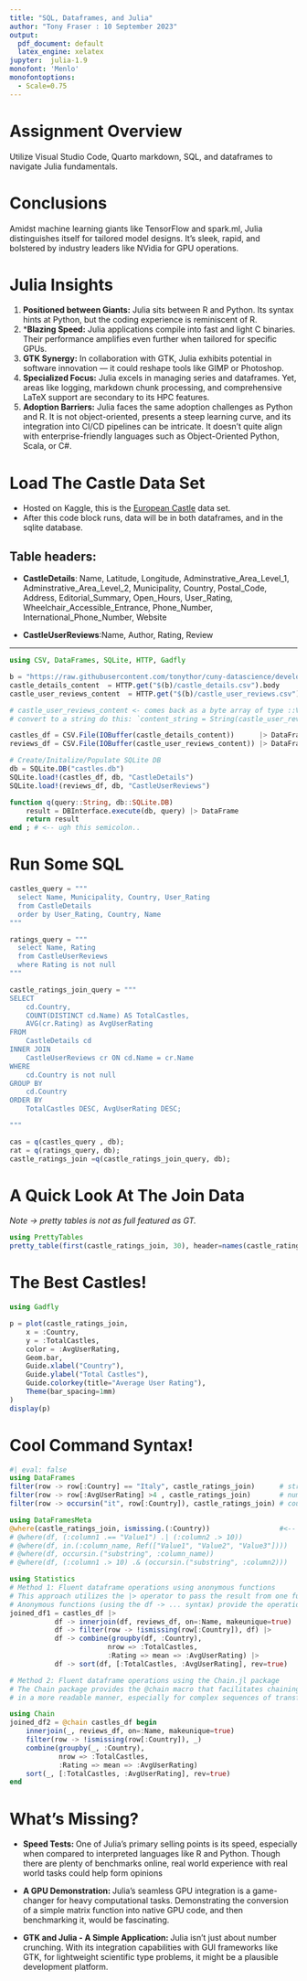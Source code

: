 ```yaml
---
title: "SQL, Dataframes, and Julia"
author: "Tony Fraser : 10 September 2023"
output:
  pdf_document: default
  latex_engine: xelatex
jupyter:  julia-1.9
monofont: 'Menlo'
monofontoptions: 
  - Scale=0.75
---
```

# Assignment Overview
Utilize Visual Studio Code, Quarto markdown, SQL, and dataframes to navigate Julia fundamentals.

# Conclusions
Amidst machine learning giants like TensorFlow and spark.ml, Julia distinguishes itself for tailored model designs. It's sleek, rapid, and bolstered by industry leaders like NVidia for GPU operations.

# Julia Insights
1. **Positioned between Giants:** Julia sits between R and Python. Its syntax hints at Python, but the coding experience is reminiscent of R.
1. ***Blazing Speed:** Julia applications compile into fast and light C binaries. Their performance amplifies even further when tailored for specific GPUs.
1. **GTK Synergy:** In collaboration with GTK, Julia exhibits potential in software innovation — it could reshape tools like GIMP or Photoshop.
1. **Specialized Focus:** Julia excels in managing series and dataframes. Yet, areas like logging, markdown chunk processing, and comprehensive LaTeX support are secondary to its HPC features.
1. **Adoption Barriers:** Julia faces the same adoption challenges as Python and R. It is not object-oriented, presents a steep learning curve, and its integration into CI/CD pipelines can be intricate. It doesn't quite align with enterprise-friendly languages such as Object-Oriented Python, Scala, or C#.

\newpage

# Load The Castle Data Set
* Hosted on Kaggle, this is the [European Castle](https://www.kaggle.com/datasets/datasciencedonut/european-castles) data set. 
* After this code block runs, data will be in both dataframes, and in the sqlite database. 

## Table headers: 
* **CastleDetails**: Name, Latitude, Longitude, Adminstrative_Area_Level_1, Adminstrative_Area_Level_2, Municipality, Country, Postal_Code, Address, Editorial_Summary, Open_Hours, User_Rating, Wheelchair_Accessible_Entrance, Phone_Number, International_Phone_Number, Website

* **CastleUserReviews**:Name, Author, Rating, Review

***

```julia
using CSV, DataFrames, SQLite, HTTP, Gadfly

b = "https://raw.githubusercontent.com/tonythor/cuny-datascience/develop/data/eurocastles"
castle_details_content  = HTTP.get("$(b)/castle_details.csv").body 
castle_user_reviews_content  = HTTP.get("$(b)/castle_user_reviews.csv").body

# castle_user_reviews_content <- comes back as a byte array of type ::Vector{UInt8}, to
# convert to a string do this: `content_string = String(castle_user_reviews_content)`

castles_df = CSV.File(IOBuffer(castle_details_content))      |> DataFrame
reviews_df = CSV.File(IOBuffer(castle_user_reviews_content)) |> DataFrame

# Create/Initalize/Populate SQLite DB 
db = SQLite.DB("castles.db")
SQLite.load!(castles_df, db, "CastleDetails")
SQLite.load!(reviews_df, db, "CastleUserReviews")

function q(query::String, db::SQLite.DB)
    result = DBInterface.execute(db, query) |> DataFrame
    return result
end ; # <-- ugh this semicolon.. 
```
\newpage

# Run Some SQL
``` julia
castles_query = """
  select Name, Municipality, Country, User_Rating
  from CastleDetails 
  order by User_Rating, Country, Name
"""

ratings_query = """
  select Name, Rating
  from CastleUserReviews
  where Rating is not null
""" 

castle_ratings_join_query = """
SELECT 
    cd.Country,
    COUNT(DISTINCT cd.Name) AS TotalCastles,
    AVG(cr.Rating) as AvgUserRating
FROM 
    CastleDetails cd
INNER JOIN 
    CastleUserReviews cr ON cd.Name = cr.Name
WHERE
    cd.Country is not null
GROUP BY 
    cd.Country
ORDER BY 
    TotalCastles DESC, AvgUserRating DESC;

"""

cas = q(castles_query , db);
rat = q(ratings_query, db); 
castle_ratings_join =q(castle_ratings_join_query, db);
```
\newpage
# A Quick Look At The Join Data
*Note -> pretty tables is not as full featured as GT.*

```julia
using PrettyTables
pretty_table(first(castle_ratings_join, 30), header=names(castle_ratings_join))
```
\newpage
# The Best Castles!
```julia
using Gadfly

p = plot(castle_ratings_join, 
    x = :Country, 
    y = :TotalCastles, 
    color = :AvgUserRating,
    Geom.bar,
    Guide.xlabel("Country"), 
    Guide.ylabel("Total Castles"),
    Guide.colorkey(title="Average User Rating"),
    Theme(bar_spacing=1mm)
)
display(p)
```

# Cool Command Syntax! 
```julia
#| eval: false
using DataFrames
filter(row -> row[:Country] == "Italy", castle_ratings_join)      # string matching  
filter(row -> row[:AvgUserRating] >4 , castle_ratings_join)       # numerical filtering
filter(row -> occursin("it", row[:Country]), castle_ratings_join) # country contains it

using DataFramesMeta 
@where(castle_ratings_join, ismissing.(:Country))                 #<-- so cool!! 
# @where(df, (:column1 .== "Value1") .| (:column2 .> 10))
# @where(df, in.(:column_name, Ref(["Value1", "Value2", "Value3"])))
# @where(df, occursin.("substring", :column_name))
# @where(df, (:column1 .> 10) .& (occursin.("substring", :column2)))

using Statistics
# Method 1: Fluent dataframe operations using anonymous functions
# This approach utilizes the |> operator to pass the result from one function to another.
# Anonymous functions (using the df -> ... syntax) provide the operations for each step.
joined_df1 = castles_df |> 
           df -> innerjoin(df, reviews_df, on=:Name, makeunique=true) |>
           df -> filter(row -> !ismissing(row[:Country]), df) |>
           df -> combine(groupby(df, :Country),
                        nrow => :TotalCastles,
                        :Rating => mean => :AvgUserRating) |>
           df -> sort(df, [:TotalCastles, :AvgUserRating], rev=true)

# Method 2: Fluent dataframe operations using the Chain.jl package
# The Chain package provides the @chain macro that facilitates chaining operations 
# in a more readable manner, especially for complex sequences of transformations.

using Chain
joined_df2 = @chain castles_df begin
    innerjoin(_, reviews_df, on=:Name, makeunique=true)
    filter(row -> !ismissing(row[:Country]), _)
    combine(groupby(_, :Country),
            nrow => :TotalCastles,
            :Rating => mean => :AvgUserRating)
    sort(_, [:TotalCastles, :AvgUserRating], rev=true)
end

```
\newpage
# What's Missing?
* **Speed Tests: ** One of Julia's primary selling points is its speed, especially when compared to interpreted languages like R and Python. Though there are plenty of benchmarks online, real world experience with real world tasks could help form opinions 

* **A GPU Demonstration: ** Julia's seamless GPU integration is a game-changer for heavy computational tasks. Demonstrating the conversion of a simple matrix function into native GPU code, and then benchmarking it, would be fascinating. 

* **GTK and Julia - A Simple Application: ** Julia isn't just about number crunching. With its integration capabilities with GUI frameworks like GTK, for lightweight scientific type problems, it might be a plausible development platform.

